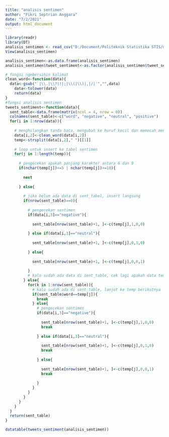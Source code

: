 ---
title: "analisis sentimen"
author: "Fikri Septrian Anggara"
date: "7/2/2021"
output: html_document
---

```{r message=FALSE, warning=FALSE}
library(readr)
library(DT)
analisis_sentimen <- read_csv("D:/Document/Politeknik Statistika STIS/materi kuliah/course/hackerrank/R/analisis sentimen.txt")
View(analisis_sentimen)
```

```{r message=FALSE, warning=FALSE}
analisis_sentimen<-as.data.frame(analisis_sentimen)
analisis_sentimen$tweet_sentiment<-as.factor(analisis_sentimen$tweet_sentiment)
```
```{r message=FALSE, warning=FALSE}
# fungsi ngebersihin kalimat
clean_word<-function(data){
  data<-gsub("`|\\.|\\?|!|;|\\(|\\)|,|/|'","",data)
    data<-tolower(data)
    return(data)
}
#fungsi analisis sentimen
tweets_sentiment<-function(data){
  sent_table<-data.frame(matrix(ncol = 4, nrow = 0))
  colnames(sent_table)<-c("word", "negative", "neutral", "positive")
  for(i in 1:nrow(data)){
  
    # menghilangkan tanda baca, mengubah ke huruf kecil dan memecah menjadi vektor kata, menghilangkan leading dan trailing white space
    data[i,2]<-clean_word(data[i,2])
    temp<-strsplit(data[i,2]," ")[[1]]
    
    # loop untuk insert ke tabel sentimen
    for(j in 1:length(temp)){
      
      # pengecekan apakah panjang karakter antara 6 dan 9
      if(nchar(temp[j])<=5 | nchar(temp[j])>=10){
        
        next
        
      } else{
        
        # jika belum ada data di sent_tabel, insert langsung
        if(nrow(sent_table)==0){
          
          # pengecekan sentimen
          if(data[i,3]=="negative"){
            
            sent_table[nrow(sent_table)+1, ]<-c(temp[j],1,0,0)
            
          } else if(data[i,3]=="neutral"){
            
            sent_table[nrow(sent_table)+1, ]<-c(temp[j],0,1,0)
            
          } else{
            
            sent_table[nrow(sent_table)+1, ]<-c(temp[j],0,0,1)
            
          }
          # kalo sudah ada data di sent_table, cek lagi apakah data temp[j], sudah ada, kalo udah ada di skip
        } else{
          for(k in 1:nrow(sent_table)){
            # kalo sudah ada di sent_table, lanjut ke temp berikutnya
            if(sent_table$word==temp[j]){
              break
            } else{
              # pengecekan sentimen
              if(data[i,3]=="negative"){
            
                sent_table[nrow(sent_table)+1, ]<-c(temp[j],1,0,0)
                break
            
              } else if(data[i,3]=="neutral"){
            
                sent_table[nrow(sent_table)+1, ]<-c(temp[j],0,1,0)
                break
            
              } else{
            
                sent_table[nrow(sent_table)+1, ]<-c(temp[j],0,0,1)
                break
            
              }
            }
          }
        }
      }
    }
  }
  return(sent_table)
}

datatable(tweets_sentiment(analisis_sentimen)) 

```

